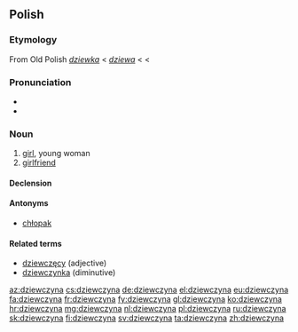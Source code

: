 ==Polish==

===Etymology===
From Old Polish ''[[dziewka]]'' < ''[[dziewa]]'' < {{proto|Slavic|děva|lang=pl}} < {{proto|Indo-European|dhē-|lang=pl}}

===Pronunciation===
* {{IPA|[ʥɛfˈt͡ʂɨna]|lang=pl}}
* {{audio|pl-dziewczyna.ogg|audio}}

===Noun===
{{infl|pl|noun|g=f}}

# [[girl]], young woman
# [[girlfriend]]

====Declension====
{{pl-decl-noun
|dziewczyna|dziewczyny
|dziewczyny|dziewczyn
|dziewczynie|dziewczynom
|dziewczynę|dziewczyny
|dziewczyną|dziewczynami
|dziewczynie|dziewczynach
|dziewczyno|dziewczyny
}}

====Antonyms====
* [[chłopak]]

====Related terms====
* [[dziewczęcy]] (adjective)
* [[dziewczynka]] (diminutive)

[[az:dziewczyna]]
[[cs:dziewczyna]]
[[de:dziewczyna]]
[[el:dziewczyna]]
[[eu:dziewczyna]]
[[fa:dziewczyna]]
[[fr:dziewczyna]]
[[fy:dziewczyna]]
[[gl:dziewczyna]]
[[ko:dziewczyna]]
[[hr:dziewczyna]]
[[mg:dziewczyna]]
[[nl:dziewczyna]]
[[pl:dziewczyna]]
[[ru:dziewczyna]]
[[sk:dziewczyna]]
[[fi:dziewczyna]]
[[sv:dziewczyna]]
[[ta:dziewczyna]]
[[zh:dziewczyna]]